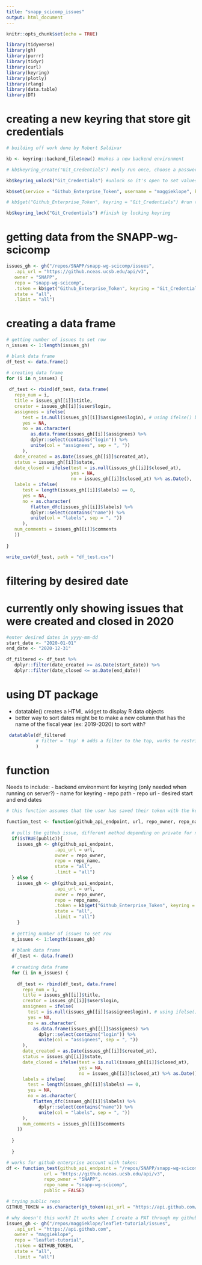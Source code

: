 ```yaml
---
title: "snapp_scicomp_issues"
output: html_document
---
```


```r
knitr::opts_chunk$set(echo = TRUE)

library(tidyverse)
library(gh)
library(purrr)
library(tidyr)
library(curl)
library(keyring)
library(plotly)
library(rlang)
library(data.table)
library(DT)

```

# creating a new keyring that store git credentials

```r

# building off work done by Robert Saldivar

kb <- keyring::backend_file$new() #makes a new backend environment

# kb$keyring_create("Git_Credentials") #only run once, choose a password for your keyring when prompted

kb$keyring_unlock("Git_Credentials") #unlock so it's open to set values within keychain

kb$set(service = "Github_Enterprise_Token", username = "maggieklope", keyring = "Git_Credentials") #enter in personal authentication token (PAT) when prompted

# kb$get("Github_Enterprise_Token", keyring = "Git_Credentials") #run this if you need to view your PAT

kb$keyring_lock("Git_Credentials") #finish by locking keyring

```

# getting data from the SNAPP-wg-scicomp 

```r

issues_gh <- gh("/repos/SNAPP/snapp-wg-scicomp/issues", 
   .api_url = "https://github.nceas.ucsb.edu/api/v3", 
   owner = "SNAPP", 
   repo = "snapp-wg-scicomp",
   .token = kb$get("Github_Enterprise_Token", keyring = "Git_Credentials"),
   state = "all",
   .limit = "all")

```

# creating a data frame

```r

# getting number of issues to set row
n_issues <- 1:length(issues_gh)

# blank data frame
df_test <- data.frame()

# creating data frame
for (i in n_issues) {
  
 df_test <- rbind(df_test, data.frame(
   repo_num = i,
   title = issues_gh[[i]]$title, 
   creator = issues_gh[[i]]$user$login,
   assignees = ifelse(
      test = is.null(issues_gh[[i]]$assignee$login), # using ifelse() because rbind will remove NA, so would get error of not having enough rows
      yes = NA, 
      no = as.character(
         as.data.frame(issues_gh[[i]]$assignees) %>% 
         dplyr::select(contains("login")) %>% 
         unite(col = "assignees", sep = ", "))
      ),
   date_created = as.Date(issues_gh[[i]]$created_at), 
   status = issues_gh[[i]]$state,
   date_closed = ifelse(test = is.null(issues_gh[[i]]$closed_at), 
                        yes = NA, 
                        no = issues_gh[[i]]$closed_at) %>% as.Date(),
   labels = ifelse(
      test = length(issues_gh[[i]]$labels) == 0, 
      yes = NA, 
      no = as.character(
         flatten_dfc(issues_gh[[i]]$labels) %>% 
         dplyr::select(contains("name")) %>% 
         unite(col = "labels", sep = ", "))
      ),
   num_comments = issues_gh[[i]]$comments
   ))
 
}

write_csv(df_test, path = "df_test.csv")

```

# filtering by desired date
# currently only showing issues that were created and closed in 2020
```r

#enter desired dates in yyyy-mm-dd
start_date <- "2020-01-01"
end_date <- "2020-12-31"

df_filtered <- df_test %>% 
   dplyr::filter(date_created >= as.Date(start_date)) %>% 
   dplyr::filter(date_closed <= as.Date(end_date))

```


# using DT package

- datatable() creates a  HTML widget to display R data objects
- better way to sort dates might be to make a new column that has the name of the fiscal year (ex: 2019-2020) to sort with?

```r
 datatable(df_filtered
           # filter = 'top' # adds a filter to the top, works to restrict dates but is not very effective
           ) 

```

# function

Needs to include:
- backend environment for keyring (only needed when running on server?)
- name for keyring
- repo path
- repo url
- desired start and end dates


```r
# this function assumes that the user has saved their token with the keyring package the way I did above

function_test <- function(github_api_endpoint, url, repo_owner, repo_name, public = TRUE){
  
  # pulls the github issue, different method depending on private for not / needing a token
  if(isTRUE(public)){
    issues_gh <- gh(github_api_endpoint, 
                  .api_url = url, 
                  owner = repo_owner, 
                  repo = repo_name,
                  state = "all",
                  .limit = "all")
  } else {
    issues_gh <- gh(github_api_endpoint, 
                  .api_url = url, 
                  owner = repo_owner, 
                  repo = repo_name,
                  .token = kb$get("Github_Enterprise_Token", keyring = "Git_Credentials"),
                  state = "all",
                  .limit = "all")
    }
  
  # getting number of issues to set row
  n_issues <- 1:length(issues_gh)
  
  # blank data frame
  df_test <- data.frame()
  
  # creating data frame
  for (i in n_issues) {
    
    df_test <- rbind(df_test, data.frame(
      repo_num = i,
      title = issues_gh[[i]]$title, 
      creator = issues_gh[[i]]$user$login,
      assignees = ifelse(
        test = is.null(issues_gh[[i]]$assignee$login), # using ifelse() because rbind will remove NA, so would get error of not having enough rows
        yes = NA, 
        no = as.character(
          as.data.frame(issues_gh[[i]]$assignees) %>% 
            dplyr::select(contains("login")) %>% 
            unite(col = "assignees", sep = ", "))
      ),
      date_created = as.Date(issues_gh[[i]]$created_at), 
      status = issues_gh[[i]]$state,
      date_closed = ifelse(test = is.null(issues_gh[[i]]$closed_at), 
                           yes = NA, 
                           no = issues_gh[[i]]$closed_at) %>% as.Date(),
      labels = ifelse(
        test = length(issues_gh[[i]]$labels) == 0, 
        yes = NA, 
        no = as.character(
          flatten_dfc(issues_gh[[i]]$labels) %>% 
            dplyr::select(contains("name")) %>% 
            unite(col = "labels", sep = ", "))
      ),
      num_comments = issues_gh[[i]]$comments
    ))
    
  }
  
  }

# works for github enterprise account with token:
df <- function_test(github_api_endpoint = "/repos/SNAPP/snapp-wg-scicomp/issues",
              url = "https://github.nceas.ucsb.edu/api/v3",
              repo_owner = "SNAPP",
              repo_name = "snapp-wg-scicomp",
              public = FALSE)

# trying public repo
GITHUB_TOKEN = as.character(gh_token(api_url = "https://api.github.com/repos/maggieklope/leaflet-tutorial"))

# why doesn't this work? It works when I create a PAT through my github account through
issues_gh <- gh("/repos/maggieklope/leaflet-tutorial/issues", 
   .api_url = "https://api.github.com", 
   owner = "maggieklope", 
   repo = "leaflet-tutorial",
   .token = GITHUB_TOKEN,
   state = "all",
   .limit = "all")

```


